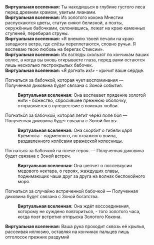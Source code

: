 {{Диалог Начало}}
:'''Виртуальная вселенная:''' Ты находишься в глубине густого леса перед древним храмом, увитым лианами.
:'''Виртуальная вселенная:''' Из золотого кокона Мнестии распускаются цветы, статуи сияют белизной, а поэты, окружённые бабочками, склонившись, лежат на краю каменных ступеней, перебирая струны.
:'''Виртуальная вселенная:''' «Я внемлю твоей печали на краю западного ветра, где слёзы переплетаются, словно ручьи. Я воспеваю твою любовь на берегах Стиксии».
:'''Виртуальная вселенная:''' Их взгляды скользят по кончикам ваших волос, а когда вы вновь открываете глаза, перед вами остаются лишь несколько пестрокрылых бабочек.
:'''Виртуальная вселенная:''' «Я {{MC|ж=должна|м=должен}} догнать их!» - кричит ваше сердце.
:{{Диалог|Звезда}} Погнаться за бабочкой, которая чует воспоминания &mdash; Полученная диковина будет связана с Зоной события.
::'''Виртуальная вселенная:''' Она воспевает прядение золотой нити - божество, сбросившее прежнюю оболочку, отправляется в путешествие в поисках любви.
:{{Диалог|Звезда}} Погнаться за бабочкой, которая летит через поле боя &mdash; Полученная диковина будет связана с Зоной битвы.
::'''Виртуальная вселенная:''' Она скорбит о гибели царя Кремноса - надменного, но отважного воина, раздавленного колёсами вражеской колесницы.
:{{Диалог|Звезда}} Погнаться за бабочкой на плече героя. &mdash; Полученная диковина будет связана с Зоной встреч.
::'''Виртуальная вселенная:''' Она шепчет о послевкусии медового нектара, о героях, жаждущих славы, поднимающих чаши друг за друга на волнах беспокойного моря.
:{{Диалог|Звезда}} Погнаться за случайно встреченной бабочкой &mdash; Полученная диковина будет связана с Зоной богатства.
::'''Виртуальная вселенная:''' Она ждёт воссоединения, которому не суждено повториться, - того золотого часа, когда поэт встретил отпрыска Золотого Кокона.
:'''Виртуальная вселенная:''' Ваша рука проходит сквозь её крылья, рассеивая иллюзию, оставляя на кончиках пальцев лишь отголосок прежних раздумий
{{Диалог Конец}}